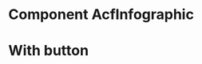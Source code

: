 
<Meta title="Components/Organisms/AcfInfographic" component={AcfInfographic} />

# Component AcfInfographic

<Canvas>
  <Story name="Component">
    <AcfInfographic
      title="Why choose Dickson for hospital & healthcare monitoring?"
      imageMeta={{
        mediaItemUrl:
          'https://dicksondata.com/wp-content/uploads/2019/11/iStock-493302504-rs.jpg',
        altText: 'A screenshot of the codebase.',
        mediaDetails: {
          width: 1420,
          height: 916
        }
      }}
    />
  </Story>
</Canvas>

# With button

<Canvas>
  <Story name="showButton">
    <AcfInfographic
      title="Why choose Dickson for hospital & healthcare monitoring?"
      ctaUrl="https://dicksondata.com"
      ctaText="Read more"
      showButton={true}
      imageMeta={{
        mediaItemUrl:
          'https://dicksondata.com/wp-content/uploads/2019/11/iStock-493302504-rs.jpg',
        altText: 'A screenshot of the codebase.',
        mediaDetails: {
          width: 1420,
          height: 916
        }
      }}
    />
  </Story>
</Canvas>
